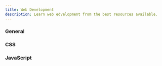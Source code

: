 ```yaml
---
title: Web Development
description: Learn web edvelopment from the best resources available.
---
```


### General

<Cards>
  <CustomCard
    title="codecademy"
    url="https://www.codecademy.com/"
    description="Learn the technical skills to get the job you want. Join over 50 million people choosing Codecademy to start a new career (or advance in their current one)."
    icon="/resources/learnwebdev/codecademy.png"
  />
  <CustomCard
    title="freeCodeCamp"
    url="https://www.freecodecamp.org/"
    description="Learn to Code — For Free"
    icon="/resources/learnwebdev/freecodecamp.png"
  />
  <CustomCard
    title="MDN Web Docs"
    url="https://developer.mozilla.org/en-US/"
    description="The MDN Web Docs site provides information about Open Web technologies including HTML, CSS, and APIs for both Web sites and progressive web apps."
    icon="/resources/learnwebdev/mdn.png"
  />
  <CustomCard
    title="SoloLearn"
    url="https://www.sololearn.com/en/"
    description="Join Now to learn the basics or advance your existing skills"
    icon="/resources/learnwebdev/sololearn.png"
  />
  <CustomCard
    title="The Odin Project"
    url="https://theodinproject.com/"
    description="The Odin Project empowers aspiring web developers to learn together for free"
    icon="/resources/learnwebdev/top.png"
  />
  <CustomCard
    title="W3Schools"
    url="https://www.w3schools.com/"
    description="HTML, Python, CSS, SQL, JavaScript, How to, PHP, Java, C, C++, C#, jQuery, Bootstrap, Colors, W3.CSS, XML, MySQL, Icons, NodeJS, React, Graphics, Angular, R, AI, Git, Data Science, Code Game, Tutorials, Programming, Web Development, Training, Learning, Quiz, Exercises, Courses, Lessons, References, Examples, Learn to code, Source code, Demos, Tips, Website"
    icon="/resources/learnwebdev/w3schools.png"
  />
</Cards>

### CSS

<Cards>
  <CustomCard
    title="CSS Grid"
    url="https://cssgrid.io/"
    description="Learn all about CSS Grid with Wes Bos in this free video series!"
    icon="/resources/learnwebdev/css-grid.png"
  />
  <CustomCard
    title="CSS Reference"
    url="https://cssreference.io/"
    description="CSS Reference is a free visual guide to CSS. It features the most popular properties, and explains them with illustrated and animated examples."
    icon="/resources/learnwebdev/cssreference.png"
  />
  <CustomCard
    title="Flexbox CheatSheet"
    url="https://darekkay.com/flexbox-cheatsheet/"
    description="A visual overview of CSS Flexbox properties and values."
    icon="/resources/learnwebdev/css-cheatsheet.ico"
  />
  <CustomCard
    title="Flexbox Froggy"
    url="https://flexboxfroggy.com/"
    description="A game for learning CSS flexbox."
    icon="/resources/learnwebdev/flexboxfroggy.svg"
  />
</Cards>

### JavaScript

<Cards>
  <CustomCard
    title="The Modern JavaScript Tutorial"
    url="https://javascript.info/?rel=ca-resources.vercel.app"
    description="How it's done now. From the basics to advanced topics with simple, but detailed explanations."
    icon="/resources/learnwebdev/javascript-info.png"
  />
</Cards>
